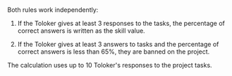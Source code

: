 <Image withBackground imageId="1c42baddfa0674702c7406ff5c7623b2" alt="" />

<Image withBackground imageId="1675426910375" alt="" />

Both rules work independently:

1. If the Toloker gives at least 3 responses to the tasks, the percentage of correct answers is written as the skill value.

1. If the Toloker gives at least 3 answers to tasks and the percentage of correct answers is less than 65%, they are banned on the project.

The calculation uses up to 10 Toloker's responses to the project tasks.